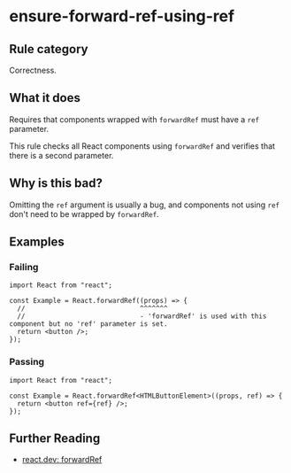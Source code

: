 # ensure-forward-ref-using-ref

## Rule category

Correctness.

## What it does

Requires that components wrapped with `forwardRef` must have a `ref` parameter.

This rule checks all React components using `forwardRef` and verifies that there is a second parameter.

## Why is this bad?

Omitting the `ref` argument is usually a bug, and components not using `ref` don't need to be wrapped by `forwardRef`.

## Examples

### Failing

```tsx twoslash
import React from "react";

const Example = React.forwardRef((props) => {
  //                             ^^^^^^^
  //                             - 'forwardRef' is used with this component but no 'ref' parameter is set.
  return <button />;
});
```

### Passing

```tsx twoslash
import React from "react";

const Example = React.forwardRef<HTMLButtonElement>((props, ref) => {
  return <button ref={ref} />;
});
```

## Further Reading

- [react.dev: forwardRef](https://react.dev/reference/react/forwardRef)
